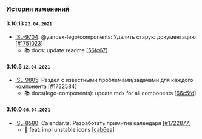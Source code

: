### История изменений

#### 3.10.13 `22.04.2021`
- [ISL-9704](https://st.yandex-team.ru/ISL-9704): @yandex-lego/components: Удалить старую документацию [[#1751023](https://a.yandex-team.ru/review/1751023)]
  - 📚 docs: update readme [[56fc67](https://github.yandex-team.ru/search-interfaces/frontend/commit/56fc67984ff681c3ade222be6c306d95b556dc46)]


#### 3.10.5 `12.04.2021`
- [ISL-9805](https://st.yandex-team.ru/ISL-9805): Раздел с известными проблемами/задачами для каждого компонента [[#1732584](https://a.yandex-team.ru/review/1732584)]
  - 📚 docs(lego-components): update mdx for all components [[66c5fd](https://github.yandex-team.ru/search-interfaces/frontend/commit/66c5fd12bba1e1a3ec46d6f8e6717844ba17b40e)]


#### 3.10.0 `06.04.2021`
- [ISL-8580](https://st.yandex-team.ru/ISL-8580): Calendar.ts: Разработать примитив календаря [[#1722877](https://a.yandex-team.ru/review/1722877)]
  - 🚀 feat: impl unstable icons [[cab6ea](https://github.yandex-team.ru/search-interfaces/frontend/commit/cab6ea9d7c198e310ad8b1ce797f2961e6f1007a)]
